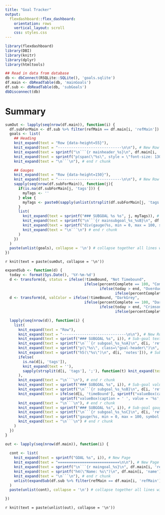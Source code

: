 ```yaml
---
title: "Goal Tracker"
output: 
  flexdashboard::flex_dashboard:
    orientation: rows
    vertical_layout: scroll
    css: styles.css
---
```


```r
library(flexdashboard)
library(DBI)
library(knitr)
library(dplyr)
library(htmltools)
```

```r
## Read in data from database
db <- dbConnect(RSQLite::SQLite(), 'goals.sqlite')
df.main <- dbReadTable(db, 'mainGoals')
df.sub <- dbReadTable(db, 'subGoals')
dbDisconnect(db)

```


Summary
==========================

```r

sumOut <- lapply(seq(nrow(df.main)), function(i) {
  df.subForMain <- df.sub %>% filter(refMain == df.main[i, 'refMain'])
  goals <- list(
    ## Heading
    knit_expand(text = "Row {data-height=55}"),
    knit_expand(text = "-----------------------------\n\n"), # New Row
    knit_expand(text = sprintf("\n```{r mainheader_%s}\n", df.main[i, 'refMain'])), # start r chunk
    knit_expand(text = sprintf("p(span(\"%s\", style = \"font-size: 130%%; color: blue;\"), br(), span(\"%s\", style = \"font-size: 85%%;\"))", df.main[i, 'name'], df.main[i, 'notes'])),
    knit_expand(text = "\n```\n"), # end r chunk

    ## Gauges
    knit_expand(text = "Row {data-height=150}"),
    knit_expand(text = "-----------------------------\n\n"), # New Row
    sapply(seq(nrow(df.subForMain)), function(j){
      if(is.na(df.subForMain[j, 'tags'])) {
        myTags <- ''
      } else {
        myTags <- paste0(sapply(unlist(strsplit(df.subForMain[j, 'tags'], ';')), function(t) sprintf('<span class=\"label label-%s\">%s</span>', t, toupper(substr(t, 1, 1)))), collapse = ' ')
      }
      list(
        knit_expand(text = sprintf("### SUBGOAL %s %s", j, myTags)), # Sub-goal gauge header
        knit_expand(text = sprintf("\n```{r mainsubgoal_%s_%sB}\n", df.subForMain[j, 'refMain'], df.subForMain[j, 'refSub'])), # start r chunk
        knit_expand(text = sprintf("div(gauge(%s, min = 0, max = 100, symbol = '%%', gaugeSectors(success = c(80, 100), warning = c(40, 79), danger = c(0, 39))), class = \"tooltipX\", span(class = \"tooltiptextX\", \"%s\"))", df.subForMain[j, 'percentComplete'], df.subForMain[j, 'name'])), # Gauge showing progress
        knit_expand(text = "\n```\n") # end r chunk
      )
    })
  )
  paste(unlist(goals), collapse = '\n') # collapse together all lines with newline separator
})

```

`r knit(text = paste(sumOut, collapse = '\n'))`


```r

expandSub <- function(d) {
  today <- format(Sys.Date(), '%Y-%m-%d')
  d <- transform(d, status = ifelse(!timeBound, "Not Timebound",
                                    ifelse(percentComplete == 100, "Completed",
                                           ifelse(today > end, "Overdue",
                                                  ifelse(percentComplete == 0, "Not Started", "Ongoing")))))
  d <- transform(d, valColor = ifelse(!timeBound, "DarkGrey",
                                    ifelse(percentComplete == 100, "DarkGreen",
                                           ifelse(today > end, "Crimson",
                                                  ifelse(percentComplete == 0, "CornflowerBlue", "LightGreen")))))

  lapply(seq(nrow(d)), function(i) {
    list(
      knit_expand(text = "Row"),
      knit_expand(text = "-----------------------------\n\n"), # New Row
      knit_expand(text = sprintf("### SUBGOAL %s", i)), # Sub-goal textbox header
      knit_expand(text = sprintf("\n```{r subgoal_%s_%sA}\n", d[i, 'refMain'], d[i, 'refSub'])), # start r chunk
      knit_expand(text = sprintf("p(\"%s\", class=\"goal-header\")\n", d[i, 'name'])), # Sub-goal Name
      knit_expand(text = sprintf("h5(\"%s\")\n", d[i, 'notes'])), # Sub-goal Notes
      ifelse(
        is.na(d[i, 'tags']),
        knit_expand(text = ''),
        sapply(strsplit(d[i, 'tags'], ';'), function(t) knit_expand(text = sprintf("a(class = \"label label-%s\", \"%s\")", t, t)))
      ),
      knit_expand(text = "\n```\n"), # end r chunk
      knit_expand(text = sprintf("### SUBGOAL %s", i)), # Sub-goal valuebox header
      knit_expand(text = sprintf("\n```{r subgoal_%s_%sB}\n", d[i, 'refMain'], d[i, 'refSub'])), # start r chunk
      knit_expand(text = ifelse(d[i, 'timeBound'], sprintf("valueBox(caption = '%s<br>%s', value = '%s', icon = 'fa-calendar', color = '%s')", d[i, 'start'], d[i, 'end'], d[i, 'status'], d[i, 'valColor']),
                         sprintf("valueBox(caption = ' ', value = '%s', icon = 'fa-calendar', color = '%s')", d[i, 'status'], d[i, 'valColor']))), # Valuebox
      knit_expand(text = "\n```\n"), # end r chunk
      knit_expand(text = sprintf("### SUBGOAL %s", i)), # Sub-goal gauge header
      knit_expand(text = sprintf("\n```{r subgoal_%s_%sC}\n", d[i, 'refMain'], d[i, 'refSub'])), # start r chunk
      knit_expand(text = sprintf("gauge(%s, min = 0, max = 100, symbol = '%%', gaugeSectors(success = c(80, 100), warning = c(40, 79), danger = c(0, 39)))", d[i, 'percentComplete'])), # Goal Name
      knit_expand(text = "\n```\n") # end r chunk
    )
  })
}

out <- lapply(seq(nrow(df.main)), function(i) {
  
  cont <- list(
    knit_expand(text = sprintf("GOAL %s", i)), # New Page
    knit_expand(text = "============================\n\n"), # New Page
    knit_expand(text = sprintf("\n```{r maingoal_%s}\n", df.main[i, 'refMain'])), # start r chunk
    knit_expand(text = sprintf("h4(\"Name: %s\")\n", df.main[i, 'name'])), # Goal Name
    knit_expand(text = "\n```\n"), # end r chunk
    unlist(expandSub(df.sub %>% filter(refMain == df.main[i, 'refMain'])))
  )
  paste(unlist(cont), collapse = '\n') # collapse together all lines with newline separator

})

```

`r knit(text = paste(unlist(out), collapse = '\n'))`
